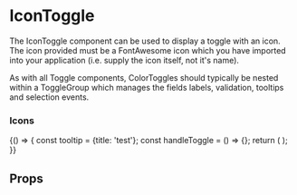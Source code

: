 

<Meta title="Components/ButtonGroup/ToggleButtons/Icon" component={IconToggle} />

# IconToggle

The IconToggle component can be used to display a toggle with an icon. The icon provided must be a FontAwesome icon which
you have imported into your application (i.e. supply the icon itself, not it's name).

As with all Toggle components, ColorToggles should typically be nested within a <LinkTo kind="components-toggles-togglegroup--togglegroup">ToggleGroup</LinkTo> which manages the fields labels,
validation, tooltips and selection events.

### Icons

<Preview>
  <Story name="toggles with icons">
    {() => {
      const tooltip = {title: 'test'};
      const handleToggle = () => {};
      return (
        <Container>
          <ToggleGroup label="Icons" name="toggleGroupB" tooltip={tooltip} handleToggle={handleToggle}>
            <IconToggle value="contact" id="contact" title="Contact" description="ring ring" icon={faPhoneAlt} />
            <IconToggle value="close" id="close" title="Close" icon={faCheck} />
            <IconToggle value="info" id="info" title="Info" icon={faInfoCircle} />
          </ToggleGroup>
        </Container>
      );
    }}
  </Story>
</Preview>

## Props
<Props of={IconToggle} />
